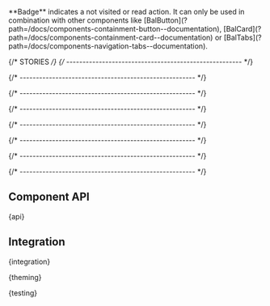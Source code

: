 
<Meta of={BadgeStories} />

<StoryHeading of={BadgeStories.Basic} hidden></StoryHeading>

<Banner of={BadgeStories} />

<Lead>
  **Badge** indicates a not visited or read action. It can only be used in combination with other components like
  [BalButton](?path=/docs/components-containment-button--documentation),
  [BalCard](?path=/docs/components-containment-card--documentation) or
  [BalTabs](?path=/docs/components-navigation-tabs--documentation).
</Lead>

<Canvas of={BadgeStories.Basic} sourceState="shown" />

<PlaygroundBar of={BadgeStories.Basic}></PlaygroundBar>

{/* STORIES */}
{/* ------------------------------------------------------ */}

<StoryHeading of={BadgeStories.WithIcon}></StoryHeading>

<Canvas of={BadgeStories.WithIcon} />

{/* ------------------------------------------------------ */}

<StoryHeading of={BadgeStories.Colors}></StoryHeading>

<Canvas of={BadgeStories.Colors} />

{/* ------------------------------------------------------ */}

<StoryHeading of={BadgeStories.Sizes}></StoryHeading>

<Canvas of={BadgeStories.Sizes} />

{/* ------------------------------------------------------ */}

<StoryHeading of={BadgeStories.ListBadges}></StoryHeading>

<Canvas of={BadgeStories.ListBadges} />

{/* ------------------------------------------------------ */}

<StoryHeading of={BadgeStories.CardBadge}></StoryHeading>

<Canvas of={BadgeStories.CardBadge} />

{/* ------------------------------------------------------ */}

<StoryHeading of={BadgeStories.ButtonBadge}></StoryHeading>

<Canvas of={BadgeStories.ButtonBadge} />

{/* ------------------------------------------------------ */}

<StoryHeading of={BadgeStories.TabsBadge}></StoryHeading>

<Canvas of={BadgeStories.TabsBadge} />

{/* ------------------------------------------------------ */}

## Component API


<Markdown>{api}</Markdown>

## Integration


<Markdown>{integration}</Markdown>


<Markdown>{theming}</Markdown>


<Markdown>{testing}</Markdown>

<Footer />
